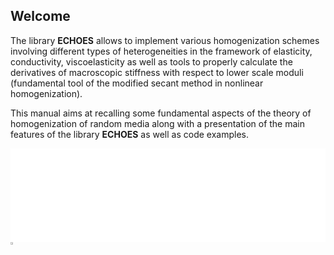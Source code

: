 ## Welcome {.unnumbered #sec-welcome}

The library **ECHOES** allows to implement various homogenization schemes involving different types of heterogeneities in the framework of elasticity, conductivity, viscoelasticity as well as tools to properly calculate the derivatives of macroscopic stiffness with respect to lower scale moduli (fundamental tool of the modified secant method in nonlinear homogenization).

This manual aims at recalling some fundamental aspects of the theory of homogenization of random media along with a presentation of the main features of the library **ECHOES** as well as code examples.

::: {.content-visible when-format="html"}
![](images/cover.html){width=100%}
[![](images/arrow-expand.png){width=3%}](images/cover.html)
:::
